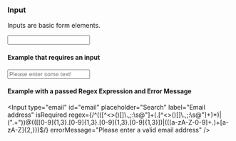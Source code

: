 
<Rhythm>

### Input

Inputs are basic form elements.

<Input
  id="basic-input"
/>

#### Example that requires an input

<Input
  id="required-field"
  isRequired
  placeholder="Please enter some text!"
  label="Required field"
/>

#### Example with a passed Regex Expression and Error Message

<Input
  type="email"
  id="email"
  placeholder="Search"
  label="Email address"
  isRequired
  regex={/^(([^<>()\[\]\\.,;:\s@"]+(\.[^<>()\[\]\\.,;:\s@"]+)*)|(".+"))@((\[[0-9]{1,3}\.[0-9]{1,3}\.[0-9]{1,3}\.[0-9]{1,3}])|(([a-zA-Z\-0-9]+\.)+[a-zA-Z]{2,}))$/}
  errorMessage="Please enter a valid email address"
/>

</Rhythm>